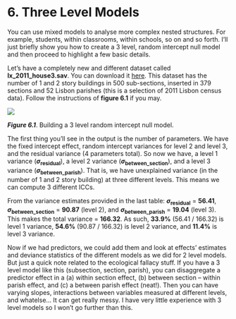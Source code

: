 # 6. Three Level Models      
You can use mixed models to analyse more complex nested structures. For example, students, within classrooms, within schools, so on and so forth. I’ll just briefly show you how to create a 3 level, random intercept null model and then proceed to highlight a few basic details.   

Let’s have a completely new and different dataset called **lx_2011_house3.sav**. You can download it [here](data/ch6/lx_2011_house3.sav). This dataset has the number of 1 and 2 story buildings in 500 sub-sections, inserted in 379 sections and 52 Lisbon parishes (this is a selection of 2011 Lisbon census data). Follow the instructions of **figure 6.1** if you may.

![](images/ch6/fig_6_1_level3.gif)

***Figure 6.1***. Building a 3 level random intercept null model.
&nbsp;  


The first thing you’ll see in the output is the number of parameters. We have the fixed intercept effect, random intercept variances for level 2 and level 3, and the residual variance (4 parameters total). So now we have, a level 1 variance (**_σ_<sub>residual</sub>**), a level 2 variance (**_σ_<sub>between_section</sub>**), and a level 3 variance (**_σ_<sub>between_parish</sub>**). That is, we have unexplained variance (in the number of 1 and 2 story building) at three different levels. This means we can compute 3 different ICCs.   

From the variance estimates provided in the last table: **_σ_<sub>residual</sub>** = **56.41**, **_σ_<sub>between_section</sub>** = **90.87** (level 2), and **_σ_<sub>between_parish</sub>** = **19.04** (level 3). This makes the total variance = **166.32**. As such, **33.9%** (56.41 / 166.32) is level 1 variance, **54.6%** (90.87 / 166.32) is level 2 variance, and **11.4%** is level 3 variance.   

Now if we had predictors, we could add them and look at effects’ estimates and deviance statistics of the different models as we did for 2 level models. But just a quick note related to the ecological fallacy stuff. If you have a 3 level model like this (subsection, section, parish), you can disaggregate a predictor effect in a (a) within section effect, (b) between section – within parish effect, and (c) a between parish effect (neat!). Then you can have varying slopes, interactions between variables measured at different levels, and whatelse... It can get really messy. I have very little experience with 3 level models so I won’t go further than this.
